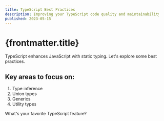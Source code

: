 ```yaml
---
title: TypeScript Best Practices
description: Improving your TypeScript code quality and maintainability.
published: 2023-05-15
---
```


# {frontmatter.title}

TypeScript enhances JavaScript with static typing. Let's explore some best practices.

## Key areas to focus on:

1. Type inference
2. Union types
3. Generics
4. Utility types

What's your favorite TypeScript feature?